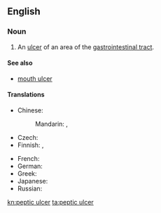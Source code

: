 ==English==
{{wikipedia}}

===Noun===
{{en-noun|head=[[peptic]] [[ulcer]]}}

# {{context|pathology|lang=en}} An [[ulcer]] of an area of the [[gastrointestinal tract]].

====See also====
* {{qualifier|not to be confused with}} [[mouth ulcer]]

====Translations====
{{trans-top|ulcer}}
* Chinese:
*: Mandarin: {{t|cmn|胃潰瘍|sc=Hani}}, {{t|cmn|胃溃疡|tr=wèikuìyáng|sc=Hani}}
* Czech: {{t-|cs|peptický vřed|m}}
* Finnish: {{t+|fi|mahahaava}}, {{t+|fi|vatsahaava}}
{{trans-mid}}
* French: {{t-|fr|ulcère peptique|m}}
* German: {{t-|de|Magengeschwür|n}}
* Greek: {{t+|el|έλκος|n|tr=élkos|sc=Grek}}
* Japanese: {{t-|ja|消化性潰瘍|tr=しょうかせいかいよう, shōkaseikaiyō|sc=Jpan}}
* Russian: {{t-|ru|язва желудка|f|tr=jázva želúdka|sc=Cyrl}}
{{trans-bottom}}

[[kn:peptic ulcer]]
[[ta:peptic ulcer]]